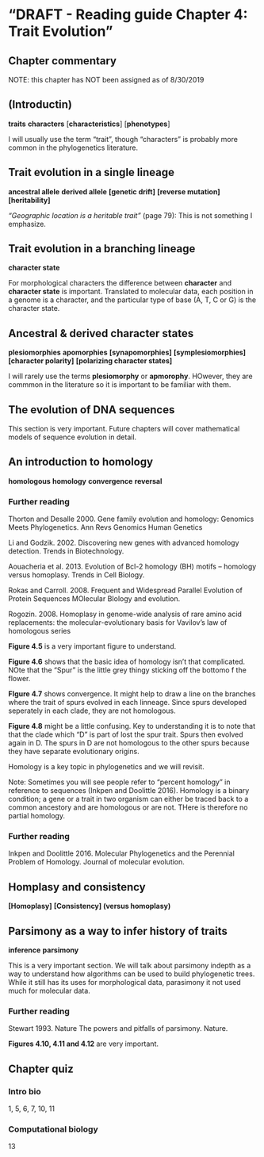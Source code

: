 # "DRAFT - Reading guide Chapter 4: Trait Evolution" {#ch1}

## Chapter commentary {-}

NOTE: this chapter has NOT been assigned as of 8/30/2019


## (Introductin)

**traits**
**characters**
[**characteristics**]
[**phenotypes**]


I will usually use the term "trait", though "characters" is probably more common in the phylogenetics literature.

## Trait evolution in a single lineage

**ancestral allele**
**derived allele**
**[genetic drift]**
**[reverse mutation]**
**[heritability]**

*"Geographic location is a heritable trait"* (page 79): This is not something I emphasize.  


## Trait evolution in a branching lineage


**character state**

For morphological characters the difference between **character** and **character state** is important.  Translated to molecular data, each position in a genome is a character, and the particular type of base (A, T, C or G) is the character state.


## Ancestral & derived character states

**plesiomorphies**
**apomorphies**
**[synapomorphies]**
**[symplesiomorphies]**
**[character polarity]** 
**[polarizing character states]**

I will rarely use the terms **plesiomorphy** or **apmorophy**.  HOwever, they are commmon in the literature so it is important to be familiar with them.

## The evolution of DNA sequences

This section is very important.  Future chapters will cover mathematical models of sequence evolution in detail.

## An introduction to homology

**homologous**
**homology**
**convergence**
**reversal**

### Further reading

Thorton and Desalle 2000.  Gene family evolution and homology: Genomics Meets Phylogenetics.  Ann Revs Genomics Human Genetics

Li and Godzik.  2002.  Discovering new genes with advanced homology detection.  Trends in Biotechnology.

Aouacheria et al.  2013.  Evolution of Bcl-2 homology (BH) motifs – homology versus homoplasy. Trends in Cell Biology.

Rokas and Carroll.  2008.  Frequent and Widespread Parallel Evolution of Protein Sequences  MOlecular BIology and evolution.

Rogozin.  2008. Homoplasy in genome-wide analysis of rare amino acid replacements: the molecular-evolutionary basis for Vavilov's law of homologous series

**Figure 4.5** is a very important figure to understand.

**Figure 4.6** shows that the basic idea of homology isn't that complicated.  NOte that the "Spur" is the little grey thingy sticking off the bottomo f the flower.

**FIgure 4.7** shows convergence.  It might help to draw a line on the branches where the trait of spurs evolved in each linneage.  Since spurs developed seperately in each clade, they are not homologous.

**Figure 4.8** might be a little confusing.  Key to understanding it is to note that that the clade which "D" is part of lost the spur trait.  Spurs then evolved again in D.  The spurs in D are not homologous to the other spurs because they have separate evolutionary origins.

Homology is a key topic in phylogenetics and we will revisit.

Note: Sometimes you will see people refer to "percent homology" in reference to sequences  (Inkpen and Doolittle 2016).  Homology is a binary condition; a gene or a trait in two organism can either be traced back to a common ancestory and are homologous or are not.  THere is therefore no partial homology.

### Further reading

Inkpen and Doolittle 2016.  Molecular Phylogenetics and the Perennial Problem of Homology. Journal of molecular evolution.  


## Homplasy and consistency

**[Homoplasy]**
**[Consistency] (versus homoplasy)**


## Parsimony as a way to infer history of traits

**inference**
**parsimony**

This is a very important section.  We will talk about parsimony indepth as a way to understand how algorithms can be used to build phylogenetic trees.  While it still has its uses for morphological data, parasimony it not used much for molecular data.

### Further reading

Stewart 1993.  Nature The powers and pitfalls of parsimony.  Nature.

**Figures 4.10, 4.11 and 4.12** are  very important.

## Chapter quiz

### Intro bio

1, 5, 6, 7, 10, 11

### Computational biology

13

